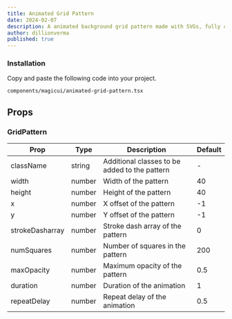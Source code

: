 ```yaml
---
title: Animated Grid Pattern
date: 2024-02-07
description: A animated background grid pattern made with SVGs, fully customizable using Tailwind CSS.
author: dillionverma
published: true
---
```


<ComponentPreview name="animated-grid-pattern-demo" />

<Steps>

### Installation

Copy and paste the following code into your project.

```text
components/magicui/animated-grid-pattern.tsx
```

<ComponentSource name="animated-grid-pattern" />

</Steps>

## Props

### GridPattern

| Prop            | Type   | Description                                   | Default |
| --------------- | ------ | --------------------------------------------- | ------- |
| className       | string | Additional classes to be added to the pattern | -       |
| width           | number | Width of the pattern                          | 40      |
| height          | number | Height of the pattern                         | 40      |
| x               | number | X offset of the pattern                       | -1      |
| y               | number | Y offset of the pattern                       | -1      |
| strokeDasharray | number | Stroke dash array of the pattern              | 0       |
| numSquares      | number | Number of squares in the pattern              | 200     |
| maxOpacity      | number | Maximum opacity of the pattern                | 0.5     |
| duration        | number | Duration of the animation                     | 1       |
| repeatDelay     | number | Repeat delay of the animation                 | 0.5     |
